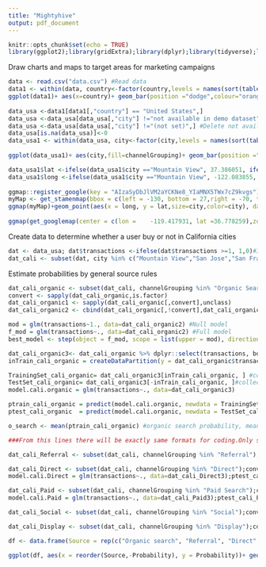 ---
title: "Mightyhive"
output: pdf_document
---
```{r setup, include=FALSE}
knitr::opts_chunk$set(echo = TRUE)
library(ggplot2);library(gridExtra);library(dplyr);library(tidyverse);library(ggmap);library(ggalt);library(maps);library(caret);library(glmnet)
```
Draw charts and maps to target areas for marketing campaigns
```{r}
data <- read.csv("data.csv") #Read data
data1 <- within(data, country<-factor(country,levels = names(sort(table(country),decreasing = FALSE)))) #Sort Country data
ggplot(data1)+ aes(x=country)+ geom_bar(position ="dodge",colour="orange")+ ggtitle("Top 10 countries with the highest number of users")+ ylab("Total number of users")+ scale_x_discrete(expand = c(0,0.5))+ coord_flip(xlim = c(length(unique(data1$country))-9, length(unique(data1$country)))) + theme(plot.title = element_text(hjust=0.5,colour = "Steelblue")) #Barplot for top 10 countries
 
data_usa <-data1[data1[,"country"] == "United States",]
data_usa <-data_usa[data_usa[,"city"] !="not available in demo dataset",]
data_usa <-data_usa[data_usa[,"city"] !="(not set)",] #Delete not available data in the USA
data_usa[is.na(data_usa)]<-0
data_usa1 <- within(data_usa, city<-factor(city,levels = names(sort(table(city),decreasing = FALSE)))) #set na to 0 and sort cities for plots
                   
ggplot(data_usa1)+ aes(city,fill=channelGrouping)+ geom_bar(position ="dodge")+ ggtitle("Top 10 cities of highest number of users in the USA by source type")+ ylab("Total number of users")+ scale_x_discrete(expand = c(0,0.5))+ coord_flip(xlim = c(length(unique(data_usa$city))-9, length(unique(data_usa$city)))) + theme(plot.title = element_text(hjust=0.5,colour = "Red"),axis.text.y = element_text(size=8,color = "Blue"))#Bar plot for top 10 cities in the USA group by source

data_usa1$lat <-ifelse(data_usa1$city =="Mountain View", 37.386051, ifelse(data_usa1$city == "New York",	40.730610,    ifelse(data_usa1$city =="San Francisco",37.773972, ifelse(data_usa1$city =="Sunnyvale",37.368832, ifelse(data_usa1$city =="San Jose",37.335480, ifelse(data_usa1$city =="Los Angeles",34.052235, ifelse(data_usa1$city =="Chicago",41.881832, ifelse(data_usa1$city =="Seattle",47.608013, ifelse(data_usa1$city =="Austin",30.266666, ifelse(data_usa1$city =="Santa Clara",37.773972,0)))))))))) #Add latitude to draw a map                 
data_usa1$long <-ifelse(data_usa1$city =="Mountain View", -122.083855, ifelse(data_usa1$city == "New York",	-73.935242,  ifelse(data_usa1$city =="San Francisco",-122.431297, ifelse(data_usa1$city =="Sunnyvale",-122.036346, ifelse(data_usa1$city =="San Jose",-121.893028, ifelse(data_usa1$city =="Los Angeles",-118.243683, ifelse(data_usa1$city =="Chicago",-87.623177, ifelse(data_usa1$city =="Seattle",-122.335167, ifelse(data_usa1$city =="Austin", -97.733330, ifelse(data_usa1$city =="Santa Clara",-121.955238,0))))))))))#Add longitude to draw a map
    
ggmap::register_google(key = "AIzaSyDbJlVM2aYCKNe8_YIaMNX5TWx7cZ9kvgs") ##Get Google API
myMap <- get_stamenmap(bbox = c(left = -130, bottom = 27,right = -70, top = 50), maptype = "terrain", crop = TRUE, zoom = 5) #Get USA Map
ggmap(myMap)+geom_point(aes(x = long, y = lat,size=city,color=city), data = subset(data_usa1,city %in% c("Mountain View","New York","San Jose","San Francisco","Sunnyvale","Los Angeles","Chicago","Seattle","Austin","Santa Clara")),shape=1)+geom_encircle(aes(x = -119.417931, y = 36.778259), data = data_usa1, size = 2,color="blue")+ ggtitle("Hot spots of USA users")+ theme(plot.title = element_text(hjust=0.5)) ##Draw a map for the USA
  
ggmap(get_googlemap(center = c(lon = 	-119.417931, lat =36.778259),zoom=7,maptype ='roadmap',color = 'color'))+geom_point(aes(x = long, y = lat,size=city,color=city),data = subset(data_usa1,city %in% c("Mountain View","San Jose","San Francisco","Sunnyvale","Los Angeles","Santa Clara")),shape=21)+ ggtitle("California")+ theme(plot.title = element_text(hjust=0.5)) #Focus on California
```
Create data to determine whether a user buy or not in California cities
```{r}
dat <- data_usa; dat$transactions <-ifelse(dat$transactions >=1, 1,0)#Indicate wether a customer buy or not
dat_cali <- subset(dat, city %in% c("Mountain View","San Jose","San Francisco","Sunnyvale","Los Angeles","Santa Clara"))#Select cities in California
```
Estimate probabilities by general source rules
```{r}
dat_cali_organic <- subset(dat_cali, channelGrouping %in% "Organic Search") #Select only Organic search source type
convert <- sapply(dat_cali_organic,is.factor)
dat_cali_organic1 <- sapply(dat_cali_organic[,convert],unclass)
dat_cali_organic2 <- cbind(dat_cali_organic[,!convert],dat_cali_organic1) #Change categorical variables to numerical variables 

mod = glm(transactions~1., data=dat_cali_organic2) #Null model
f_mod = glm(transactions~., data=dat_cali_organic2) #Full model
best_model <- step(object = f_mod, scope = list(upper = mod), direction = "both", trace = TRUE) #get the best model

dat_cali_organic3<- dat_cali_organic %>% dplyr::select(transactions, bounces, hits, pageviews, timeOnSite, source, deviceCategory) #Select the best model
inTrain_cali_organic = createDataPartition(y = dat_cali_organic$transactions,p = 0.75, list = FALSE) #Create trainning set (75%)

TrainingSet_cali_organic= dat_cali_organic3[inTrain_cali_organic, ] #collect training sets
TestSet_cali_organic= dat_cali_organic3[-inTrain_cali_organic, ]#collect test sets
model.cali.organic = glm(transactions~., data=dat_cali_organic3)

ptrain_cali_organic = predict(model.cali.organic, newdata = TrainingSet_cali_organic)#Estimate the probability for the training set 
ptest_cali_organic  = predict(model.cali.organic, newdata = TestSet_cali_organic)#Estimate the probability for the test set

o_search <- mean(ptrain_cali_organic) #organic search probability, mean(ptest_cali_organic): test sets

###From this lines there will be exactly same formats for coding.Only source type would be different. So, I intentionally wrote this not that readable to reduce line 

dat_cali_Referral <- subset(dat_cali, channelGrouping %in% "Referral"); convert <- sapply(dat_cali_Referral,is.factor); dat_cali_Referral1 <-sapply(dat_cali_Referral[,convert],unclass); dat_cali_Referral2 <- cbind(dat_cali_Referral[,!convert],dat_cali_Referral1) ;dat_cali_Referral3<- dat_cali_Referral2 %>% dplyr::select(transactions, bounces, hits, pageviews, timeOnSite, source, deviceCategory);inTrain_cali_Referral = createDataPartition(y = dat_cali_Referral$transactions,p = 0.75,list = FALSE) ;TrainingSet_cali_Referral = dat_cali_Referral3[inTrain_cali_Referral, ]; TestSet_cali_Referral = dat_cali_Referral3[-inTrain_cali_Referral, ];model.cali.Referral = glm(transactions~., data=dat_cali_Referral3);ptest_cali_Referral  = predict(model.cali.Referral, newdata = TestSet_cali_Referral); ptrain_cali_Referral = predict(model.cali.Referral, newdata = TrainingSet_cali_Referral);referral <- mean(ptrain_cali_Referral) #cali_Referral probability, mean(ptest_cali_Referral) for test sets

dat_cali_Direct <- subset(dat_cali, channelGrouping %in% "Direct");convert <- sapply(dat_cali_Direct,is.factor); dat_cali_Direct1 <- sapply(dat_cali_Direct[,convert],unclass); dat_cali_Direct2 <- cbind(dat_cali_Direct[,!convert],dat_cali_Direct1) ;dat_cali_Direct3<- dat_cali_Direct2 %>% dplyr::select(transactions, bounces, hits, pageviews, timeOnSite, source, deviceCategory);inTrain_cali_Direct = createDataPartition(y = dat_cali_Direct$transactions,p = 0.75,list = FALSE);TrainingSet_cali_Direct = dat_cali_Direct3[inTrain_cali_Direct, ];TestSet_cali_Direct = dat_cali_Direct3[-inTrain_cali_Direct, ]
model.cali.Direct = glm(transactions~., data=dat_cali_Direct3);ptest_cali_Direct  = predict(model.cali.Direct, newdata = TestSet_cali_Direct);ptrain_cali_Direct = predict(model.cali.Direct, newdata = TrainingSet_cali_Direct);direct <- mean(ptrain_cali_Direct) #cali_Direct probability mean(ptest_cali_Direct) for test sets

dat_cali_Paid <- subset(dat_cali, channelGrouping %in% "Paid Search");convert <- sapply(dat_cali_Paid,is.factor); dat_cali_Paid1 <-sapply(dat_cali_Paid[,convert],unclass) ;dat_cali_Paid2 <-cbind(dat_cali_Paid[,!convert],dat_cali_Paid1);dat_cali_Paid3<- dat_cali_Paid2 %>% dplyr::select(transactions, bounces, hits, pageviews, timeOnSite, source, deviceCategory);inTrain_cali_Paid = createDataPartition(y = dat_cali_Paid$transactions,p = 0.75,list = FALSE);TrainingSet_cali_Paid = dat_cali_Paid3[inTrain_cali_Paid, ]; TestSet_cali_Paid = dat_cali_Paid3[-inTrain_cali_Paid, ]
model.cali.Paid = glm(transactions~., data=dat_cali_Paid3);ptest_cali_Paid  = predict(model.cali.Paid, newdata = TestSet_cali_Paid); ptrain_cali_Paid = predict(model.cali.Paid, newdata = TrainingSet_cali_Paid);paid <- mean(ptrain_cali_Paid) #cali_Paid probability 2.2%, mean(ptest_cali_Paid)

dat_cali_Social <- subset(dat_cali, channelGrouping %in% "Social");convert <- sapply(dat_cali_Social,is.factor);dat_cali_Social1 <- sapply(dat_cali_Social[,convert],unclass); dat_cali_Social2 <- cbind(dat_cali_Social[,!convert],dat_cali_Social1) ;dat_cali_Social3<- dat_cali_Social2 %>% dplyr::select(transactions, bounces, hits, pageviews, timeOnSite, source, deviceCategory);inTrain_cali_Social = createDataPartition(y = dat_cali_Social$transactions,p = 0.75,list = FALSE);TrainingSet_cali_Social = dat_cali_Social3[inTrain_cali_Social, ];TestSet_cali_Social = dat_cali_Social3[-inTrain_cali_Social, ];model.cali.Social = glm(transactions~., data=dat_cali_Social3); ptest_cali_Social  = predict(model.cali.Social, newdata = TestSet_cali_Social);ptrain_cali_Social = predict(model.cali.Social, newdata = TrainingSet_cali_Social);social<-mean(ptrain_cali_Social) 

dat_cali_Display <- subset(dat_cali, channelGrouping %in% "Display");convert <- sapply(dat_cali_Display,is.factor);dat_cali_Display1 <- sapply(dat_cali_Display[,convert],unclass); dat_cali_Display2 <- cbind(dat_cali_Display[,!convert],dat_cali_Display1) ;dat_cali_Display3<- dat_cali_Display2 %>% dplyr::select(transactions, bounces, hits, pageviews, timeOnSite, source, deviceCategory);inTrain_cali_Display = createDataPartition(y = dat_cali_Display$transactions,p = 0.75,list = FALSE);TrainingSet_cali_Display = dat_cali_Display3[inTrain_cali_Display, ];TestSet_cali_Display = dat_cali_Display3[-inTrain_cali_Display, ];model.cali.Display = glm(transactions~., data=dat_cali_Display3); ptest_cali_Display  = predict(model.cali.Display, newdata = TestSet_cali_Display);ptrain_cali_Display = predict(model.cali.Display, newdata = TrainingSet_cali_Display);Display<-mean(ptrain_cali_Display)

df <- data.frame(Source = rep(c("Organic search", "Referral", "Direct" ,"Paid Search","Social","Display","Affiliates")), Probability = c(o_search, referral, direct, paid, social,Display,0))#Make a data frame to draw a barchart of probabilities

ggplot(df, aes(x = reorder(Source,-Probability), y = Probability))+ geom_bar(stat ="identity")+labs(x="Source type")+ggtitle("Probability that a user will buy by source type in California")+ theme(plot.title = element_text(hjust=0.5,colour = "Blue"))###Draw a barchart of probabilities in California by source type
```

